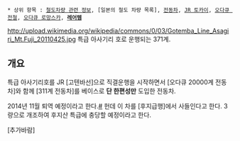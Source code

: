  * 상위 항목 : [[철도차량 관련 정보]], [일본의 철도 차량 목록], [[전동차]], [[JR 토카이]], [[오다큐 전철]], [[오다큐 로망스카]], '''[[레어템]]'''

http://upload.wikimedia.org/wikipedia/commons/0/03/Gotemba_Line_Asagiri_Mt.Fuji_20110425.jpg
특급 아사기리 호로 운행되는 371계.

== 개요 ==
특급 아사기리호를 JR [고텐바선]으로 직결운행을 시작하면서 [오다큐 20000계 전동차]와 함께 [311계 전동차]를 베이스로 '''단 한편성만''' 도입한 전동차.

2014년 11월 퇴역 예정이라고 한다.[http://news.mynavi.jp/news/2014/10/20/348/ #] 헌데 이 차를 [후지급행]에서 사들인다고 한다. 3량으로 개조하여 후지산 특급에 충당할 예정이라고 한다.

[추가바람]
